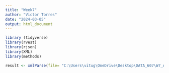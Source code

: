 ```yaml
---
title: "Week7"
author: "Victor Torres"
date: "2024-03-05"
output: html_document
---
```




```r
library (tidyverse)
library(rvest)
library(rjson)
library(XML)
library(methods)
```

```r
result <- xmlParse(file= "C:\Users\vitug\OneDrive\Desktop\DATA_607\W7_Assignment\Book1.xml")
```

